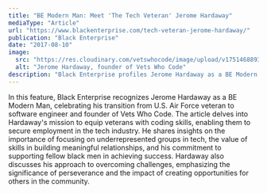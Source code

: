 ```yaml
---
title: "BE Modern Man: Meet 'The Tech Veteran' Jerome Hardaway"
mediaType: "Article"
url: "https://www.blackenterprise.com/tech-veteran-jerome-hardaway/"
publication: "Black Enterprise"
date: "2017-08-10"
image:
  src: "https://res.cloudinary.com/vetswhocode/image/upload/v1751468893/black-enterprise_g56p4f.png"
  alt: "Jerome Hardaway, founder of Vets Who Code"
description: "Black Enterprise profiles Jerome Hardaway as a BE Modern Man, highlighting his journey from Air Force veteran to software engineer and founder of Vets Who Code, a nonprofit teaching veterans to code and transition into tech careers."
---
```


In this feature, Black Enterprise recognizes Jerome Hardaway as a BE Modern Man, celebrating his transition from U.S. Air Force veteran to software engineer and founder of Vets Who Code. The article delves into Hardaway's mission to equip veterans with coding skills, enabling them to secure employment in the tech industry. He shares insights on the importance of focusing on underrepresented groups in tech, the value of skills in building meaningful relationships, and his commitment to supporting fellow black men in achieving success. Hardaway also discusses his approach to overcoming challenges, emphasizing the significance of perseverance and the impact of creating opportunities for others in the community.